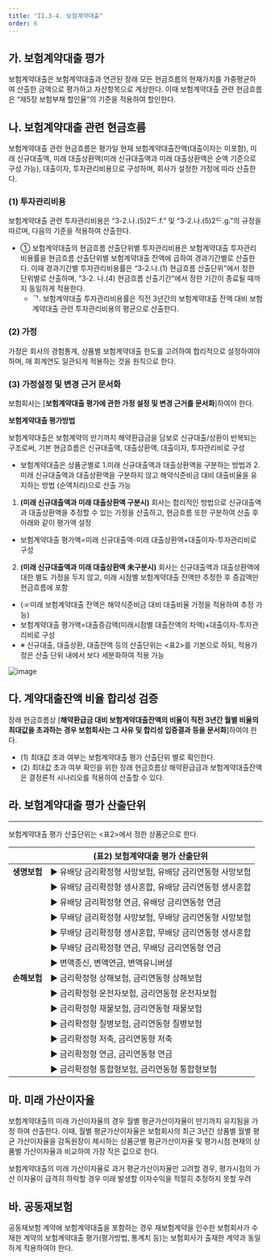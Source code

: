 ```yaml
---
title: "II.3-4. 보험계약대출"
order: 6
---
```


<a id="가"></a> 
## 가. 보험계약대출 평가

보험계약대출은 보험계약대출과 연관된 장래 모든 현금흐름의 현재가치를 가중평균하여 산출한 금액으로 평가하고 자산항목으로 계상한다. 이때 보험계약대출 관련 현금흐름은 “제5장 보험부채 할인율”의 기준을 적용하여 할인한다.
<a id="나"></a> 
## 나. 보험계약대출 관련 현금흐름

보험계약대출 관련 현금흐름은 평가일 현재 보험계약대출잔액(대출이자는 미포함), 미래 신규대출액, 미래 대출상환액(미래 신규대출액과 미래 대출상환액은 순액 기준으로 구성 가능), 대출이자, 투자관리비용으로 구성하며, 회사가 설정한 가정에 따라 산출한다.
### (1) 투자관리비용
보험계약대출 관련 투자관리비용은 “3-2.나.(5)2ᄃ.f.” 및 “3-2.나.(5)2ᄃ.g.”의 규정을 따르며, 다음의 기준을 적용하여 산출한다.
- ① 보험계약대출의 현금흐름 산출단위별 투자관리비용은 보험계약대출 투자관리비용률을 현금흐름 산출단위별 보험계약대출 잔액에 곱하여 경과기간별로 산출한다. 이때 경과기간별 투자관리비용률은 “3-2.나.(1) 현금흐름 산출단위”에서 정한 단위별로 산출하며, “3-2. 나.(4) 현금흐름 산출기간”에서 정한 기간이 종료될 때까지 동일하게 적용한다.
  - ᄀ. 보험계약대출 투자관리비용률은 직전 3년간의 보험계약대출 잔액 대비 보험계약대출 관련 투자관리비용의 평균으로 산출한다.

### (2) 가정
가정은 회사의 경험통계, 상품별 보험계약대출 한도를 고려하여 합리적으로 설정하여야 하며, 매 회계연도 일관되게 적용하는 것을 원칙으로 한다.
### (3) 가정설정 및 변경 근거 문서화
보험회사는 [**보험계약대출 평가에 관한 가정 설정 및 변경 근거를 문서화**]하여야 한다.

<Card>

**보험계약대출 평가방법**

보험계약대출은 보험계약의 만기까지 해약환급금을 담보로 신규대출/상환이 반복되는 구조로써, 기본 현금흐름은 신규대출액, 대출상환액, 대출이자, 투자관리비로 구성
- 보험계약대출은 상품군별로 1.미래 신규대출액과 대출상환액을 구분하는 방법과 2.미래 신규대출액과 대출상환액을 구분하지 않고 해약식준비금 대비 대출비율을 유지하는 방법 (순액처리)으로 산출 가능

1. **(미래 신규대출액과 미래 대출상환액 구분시)** 회사는 합리적인 방법으로 신규대출액과 대출상환액을 추정할 수 있는 가정을 산출하고, 현금흐름 또한 구분하여 산출 후 아래와 같이 평가액 설정
- 보험계약대출 평가액=미래 신규대출액-미래 대출상환액+대출이자-투자관리비로 구성
2. **(미래 신규대출액과 미래 대출상환액 未구분시)** 회사는 신규대출액과 대출상환액에 대한 별도 가정을 두지 않고, 미래 시점별 보험계약대출 잔액만 추정한 후 증감액만 현금흐름에 포함
- (☞미래 보험계약대출 잔액은 해약식준비금 대비 대출비율 가정을 적용하여 추정 가능)
- 보험계약대출 평가액=대출증감액(미래시점별 대출잔액의 차액)+대출이자-투자관리비로 구성
- ※ 신규대출, 대출상환, 대출잔액 등의 산출단위는 \<표2>를 기본으로 하되, 적용가정은 산출 단위 내에서 보다 세분화하여 적용 가능

![image](https://user-images.githubusercontent.com/67420397/236666258-cc5da11a-07b6-4bf6-a7bc-3af57793893e.png)

</Card>

<a id="다"></a> 
## 다. 계약대출잔액 비율 합리성 검증

장래 현금흐름상 [**해약환급금 대비 보험계약대출잔액의 비율이 직전 3년간 월별 비율의 최대값을 초과하는 경우 보험회사는 그 사유 및 합리성 입증결과 등을 문서화**]하여야 한다.
- (1) 최대값 초과 여부는 보험계약대출 평가 산출단위 별로 확인한다.
- (2) 최대값 초과 여부 확인을 위한 장래 현금흐름상 해약환급금과 보험계약대출잔액은 결정론적 시나리오를 적용하여 산출할 수 있다.

<a id="라"></a> 
## 라. 보험계약대출 평가 산출단위
---
보험계약대출 평가 산출단위는 \<표2>에서 정한 상품군으로 한다.

|  | **(표2) 보험계약대출 평가 산출단위** |
|---|---|
| **생명보험** | ▶ 유배당 금리확정형 사망보험, 유배당 금리연동형 사망보험 |
|  | ▶ 유배당 금리확정형 생사혼합, 유배당 금리연동형 생사혼합  |
|  | ▶ 유배당 금리확정형 연금, 유배당 금리연동형 연금 |
|  | ▶ 무배당 금리확정형 사망보험, 무배당 금리연동형 사망보험 |
|  | ▶ 무배당 금리확정형 생사혼합, 무배당 금리연동형 생사혼합 |
|  | ▶ 무배당 금리확정형 연금, 무배당 금리연동형 연금 |
|  | ▶ 변액종신, 변액연금, 변액유니버셜 |
| **손해보험** | ▶ 금리확정형 상해보험, 금리연동형 상해보험|
|  | ▶ 금리확정형 운전자보험, 금리연동형 운전자보험 |
|  | ▶ 금리확정형 재물보험, 금리연동형 재물보험 |
|  | ▶ 금리확정형 질병보험, 금리연동형 질병보험 |
|  | ▶ 금리확정형 저축, 금리연동형 저축 |
|  | ▶ 금리확정형 연금, 금리연동형 연금 |
|  | ▶ 금리확정형 통합형보험, 금리연동형 통합형보험 |



<a id="마"></a> 
## 마. 미래 가산이자율

보험계약대출의 미래 가산이자율의 경우 월별 평균가산이자율이 만기까지 유지됨을 가정 하여 산출한다. 이때, 월별 평균가산이자율은 보험회사의 최근 3년간 상품별 월별 평균 가산이자율을 감독원장이 제시하는 상품군별 평균가산이자율 및 평가시점 현재의 상품별 가산이자율과 비교하여 가장 작은 값으로 한다.

<Accordion title="보험계약대출의 미래 가산이자율 계산 시 평가시점 현재의 상품별 가산이자율을 비교하는 이유">

보험계약대출의 미래 가산이자율로 과거 평균가산이자율만 고려할 경우, 평가시점의 가산 이자율이 급격히 하락할 경우 미래 발생할 이자수익을 적절히 추정하지 못할 우려
</Accordion>

<a id="바"></a> 
## 바. 공동재보험

공동재보험 계약에 보험계약대출을 포함하는 경우 재보험계약을 인수한 보험회사가 수재한 계약의 보험계약대출 평가(평가방법, 통계치 등)는 보험회사가 출재한 계약과 동일하게 적용하여야 한다.

